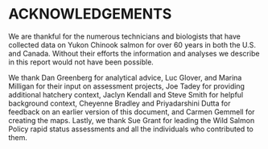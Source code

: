 #  ACKNOWLEDGEMENTS    

We are thankful for the numerous technicians and biologists that have collected data on Yukon Chinook salmon for over 60 years in both the U.S. and Canada. Without their efforts the information and analyses we describe in this report would not have been possible.   

We thank Dan Greenberg for analytical advice, Luc Glover, and Marina Milligan for their input on assessment projects, Joe Tadey for providing additional hatchery context, Jaclyn Kendall and Steve Smith for helpful background context, Cheyenne Bradley and Priyadarshini Dutta for feedback on an earlier version of this document, and Carmen Gemmell for creating the maps. Lastly, we thank Sue Grant for leading the Wild Salmon Policy rapid status assessments and all the individuals who contributed to them. 
 
